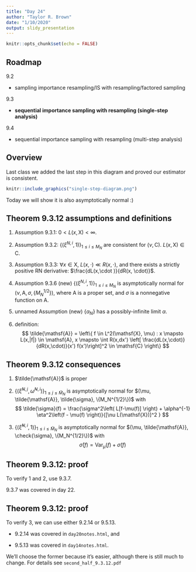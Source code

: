 ```yaml
---
title: "Day 24"
author: "Taylor R. Brown"
date: "1/10/2020"
output: slidy_presentation
---
```


```r
knitr::opts_chunk$set(echo = FALSE)
```


## Roadmap

9.2

- sampling importance resampling/IS with resampling/factored sampling 

9.3

- **sequential importance sampling with resampling (single-step analysis)**

9.4

- sequential importance sampling with resampling (multi-step analysis)


## Overview

Last class we added the last step in this diagram and proved our estimator is consistent.

```r
knitr::include_graphics("single-step-diagram.png")
```


Today we will show it is also asymptotically normal :)


## Theorem 9.3.12 assumptions and definitions


1. Assumption 9.3.1: $0 < L(x,\mathsf{X}) < \infty$.

2. Assumption 9.3.2: $\{(\xi^{N,i},1)\}_{1 \le i \le M_N}$ are consistent for $(\nu, \mathsf{C})$. $L(x,\mathsf{X}) \in \mathsf{C}$.

3. Assumption 9.3.3: $\forall x \in \mathsf{X}$, $L(x, \cdot) \ll R(x, \cdot)$, and there exists a strictly positive RN derivative: $\frac{dL(x,\cdot )}{dR(x, \cdot)}$.

4. Assumption 9.3.6 (new) $\{ (\xi^{N,i} , 1)\}_{1 \le i \le M_N}$ is asymptotically normal for $(\nu, \mathsf{A}, \sigma, \{M_N^{1/2}\})$, where $\mathsf{A}$ is a proper set, and $\sigma$ is a nonnegative function on $\mathsf{A}$.

5. unnamed Assumption (new) $\{\alpha_N\}$ has a possibly-infinite limit $\alpha$.

6. definition:
$$
\tilde{\mathsf{A}} = 
\left\{ 
f \in L^2(\mathsf{X}, \mu) : 
x \mapsto L(x,|f|) \in \mathsf{A},
x \mapsto \int R(x,dx') \left[ \frac{dL(x,\cdot)}{dR(x,\cdot)}(x') f(x')\right]^2 \in \mathsf{C}
\right\}
$$


## Theorem 9.3.12 consequences

1. $\tilde{\mathsf{A}}$ is proper

2. $\{(\tilde{\xi}^{N,j}, \tilde{\omega}^{N,i} ) \}_{1 \le j \le \tilde{M}_N}$ is asymptotically normal for $(\mu, \tilde{\mathsf{A}}, \tilde{\sigma}, \{M_N^{1/2}\})$ with
$$
\tilde{\sigma}(f)  =
\frac{\sigma^2\left( L[f-\mu(f)] \right) + \alpha^{-1} \eta^2\left(f - \mu(f) \right)}{[\nu L(\mathsf{X})]^2 }
$$

3. $\{ ( \check{\xi}^{N,i}, 1 )\}_{1 \le i \le \tilde{M}_N}$ is asymptotically normal for $(\mu, \tilde{\mathsf{A}}, \check{\sigma}, \{M_N^{1/2}\})$ with 
$$
\check{\sigma}(f) = 
\text{Var}_{\mu}(f) + \tilde{\sigma}(f) 
$$


## Theorem 9.3.12: proof 

To verify 1 and 2, use 9.3.7. 

9.3.7 was covered in day 22. 


## Theorem 9.3.12: proof 

To verify 3, we can use either 9.2.14 or 9.5.13.

- 9.2.14 was covered in `day20notes.html`, and

- 9.5.13 was covered in `day14notes.html`.

We'll choose the former because it's easier, although there is still much to change. For details see `second_half_9.3.12.pdf`
